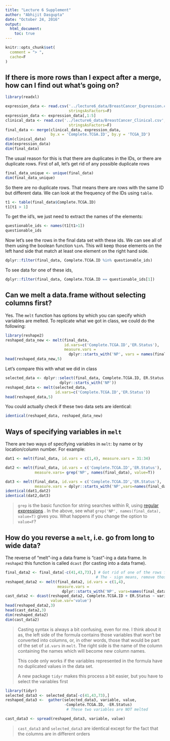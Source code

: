 ```yaml
---
title: "Lecture 6 Supplement"
author: "Abhijit Dasgupta"
date: "October 24, 2016"
output: 
  html_document:
    toc: true
---
```


```r
knitr::opts_chunk$set(
  comment = "> ",
  cache=F
)
```
## If there is more rows than I expect after a merge, how can I find out what's going on?


```r
library(readxl)

expression_data <- read.csv('../lecture6_data/BreastCancer_Expression.csv', 
                            stringsAsFactors=F)
expression_data <- expression_data[,1:5]
clinical_data <- read.csv('../lecture6_data/BreastCancer_Clinical.csv',
                            stringsAsFactors=F)
final_data <- merge(clinical_data, expression_data, 
                    by.x = 'Complete.TCGA.ID', by.y = 'TCGA_ID')
dim(clinical_data)
dim(expression_data)
dim(final_data)
```

The usual reason for this is that there are duplicates in the IDs, or there are duplicate rows. First of all, let's get rid of any possible duplicate rows

```r
final_data_unique <- unique(final_data)
dim(final_data_unique)
```

So there are no duplicate rows. That means there are rows with the same ID but different data. We can look at the frequency of the IDs using `table`. 

```r
t1 <- table(final_data$Complete.TCGA.ID)
t1[t1 > 1]
```
To get the id's, we just need to extract the names of the elements:

```r
questionable_ids <- names(t1[t1>1])
questionable_ids
```
Now let's see the rows in the final data set with these ids. We can see all of them using the boolean function `%in%`. This will keep those elements on the left hand side that match at least one element on the right hand side. 

```r
dplyr::filter(final_data, Complete.TCGA.ID %in% questionable_ids)
```
To see data for one of these ids, 
```r
dplyr::filter(final_data, Complete.TCGA.ID == questionable_ids[1])
```

## Can we melt a data.frame without selecting columns first?

Yes. The `melt` function has options by which you can specify which variables are melted. To replicate what we got in class, we could do the following:
```r
library(reshape2)
reshaped_data_new <- melt(final_data, 
                          id.vars=c('Complete.TCGA.ID','ER.Status'), 
                          measure.vars = 
                            dplyr::starts_with('NP', vars = names(final_data)))
head(reshaped_data_new,5)
```

Let's compare this with what we did in class
```r
selected_data <- dplyr::select(final_data, Complete.TCGA.ID, ER.Status, 
                        dplyr::starts_with('NP'))
reshaped_data <- melt(selected_data, 
                      id.vars=c('Complete.TCGA.ID','ER.Status'))
head(reshaped_data,5)
```

You could actually check if these two data sets are identical:
```r
identical(reshaped_data, reshaped_data_new)
```

## Ways of specifying variables in `melt`

There are two ways of specifying variables in `melt`: by name or by location/column number. For example:

```r
dat1 <- melt(final_data, id.vars = c(1,4), measure.vars = 31:34)

dat2 <- melt(final_data, id.vars = c('Complete.TCGA.ID','ER.Status'), 
             measure.vars= grep('NP', names(final_data), value=T))

dat3 <- melt(final_data, id.vars = c('Complete.TCGA.ID','ER.Status'),
             measure.vars = dplyr::starts_with('NP',vars=names(final_data)))
identical(dat1,dat2)
identical(dat2,dat3)
```

> `grep` is the basic function for string searches within R, using [regular expressions](http://www.regular-expressions.info) . In the above, see what `grep('NP', names(final_data), value=T)` gives you. What happens if you change the option to `value=F`?

## How do you reverse a `melt`, i.e. go from long to wide data?

The reverse of "melt"-ing a data frame is "cast"-ing a data frame. In `reshape2` this function is called `dcast` (for casting into a data frame). 

```r
final_data2 <- final_data[-c(41,43,73),] # Got rid of one of the rows for each of the duplicated ids
                                        # The - sign means, remove those elements
reshaped_data2 <- melt(final_data2, id.vars = c(1,4), 
                       measure.vars = 
                         dplyr::starts_with('NP', vars=names(final_data2)))
cast_data2 <- dcast(reshaped_data2, Complete.TCGA.ID + ER.Status ~ variable, 
                    value.var='value')
head(reshaped_data2,3)
head(cast_data2,3)
dim(reshaped_data2)
dim(cast_data2)
```

> Casting syntax is always a bit confusing, even for me. I think about it as, the left side of the formula contains those variables that won't be converted into columns, or, in other words, those that would be part of the set of `id.vars` in `melt`. The right side is the name of the column containing the names which will become new column names.
>   
> This code only works if the variables represented in the formula have no duplicated values in the data set. 
> 
> A new package `tidyr` makes this process a bit easier, but you have to select the variables first

```r
library(tidyr)
selected_data3 <- selected_data[-c(41,43,73),]
reshaped_data3 <-  gather(selected_data3, variable, value, 
                          -Complete.TCGA.ID, -ER.Status) 
                           # These two variables are NOT melted

cast_data3 <- spread(reshaped_data3, variable, value)
```
> `cast_data3` and `selected_data3` are identical except for the fact that the columns are in different orders
